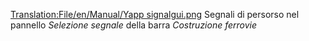 [[Translation:File/en/Manual/Yapp signalgui.png]]
Segnali di persorso nel pannello ''Selezione segnale'' della barra ''Costruzione ferrovie''